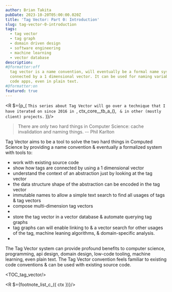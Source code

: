 ```yaml
---
author: Brian Takita
pubDate: 2023-10-20T05:00:00.020Z
title: 'Tag Vector: Part 0: Introduction'
slug: tag-vector-0-introduction
tags:
  - tag vector
  - tag graph
  - domain driven design
  - software engineering
  - machine learning
  - vector database
description:
#@formatter:off
  tag vector is a name convention, will eventually be a formal name system, where names are composed of tags
  connected by a 1 dimensional vector. It can be used for naming variables, functions, components, network apis, low
  code apps, even in plain text.
#@formatter:on
featured: true
---
```


<R $={p_(
	`This series about Tag Vector will go over a technique that I have iterated on since 2016 in `, ctx_core__tb_a_(), `
	& in other (mostly client) projects.`
)}/>

> There are only two hard things in Computer Science: cache invalidation and naming things.
> -- Phil Karlton

Tag Vector aims to be a tool to solve the two hard things in Computed Science by providing a name convention &
eventually a formalized system with tools to:
<ul>
	<li>work with existing source code</li>
	<li>show how tags are connected by using a 1 dimensional vector</li>
	<li>understand the context of an abstraction just by looking at the tag vector</li>
	<li>the data structure shape of the abstraction can be encoded in the tag vector</li>
	<li>immutable names to allow a simple text search to find all usages of tags & tag vectors</li>
	<li>compose multi-dimension tag vectors</li>
	<li>
		<R $={[
			`show the directional arrow of a tag vector in source code & text using font ligatures`,
			footnote_c_({ ctx, id: 'font-ligatures' },
				`The underscore arrow font ligatures will be developed in new fonts forked from popular existing fonts`)
		]}/>
	</li>
	<li>store the tag vector in a vector database & automate querying tag graphs</li>
	<li>tag graphs can will enable linking to & a vector search for other usages of the tag, machine leaning algorithms, &
		domain-specific analysis.</li>
	<li>
		<R $={[
			`write prose with an editor that understands the tag vector with tools that parse & act on the tag vector,
				rendering components & performing api calls`,
			footnote_c_({ ctx, id: 'tag-vector-editor-prototype' },
				`A prototype of the document editor with Tag Vector is in the works`
		)]}/>
	</li>
</ul>

The Tag Vector system can provide profound benefits to computer science, programming, api design, domain design,
low-code tooling, machine learning, even plain text. The Tag Vector convention feels familiar to existing code
conventions & can be used with existing source code.

<TOC_tag_vector/>

<R $={footnote_list_c_({ ctx })}/>
